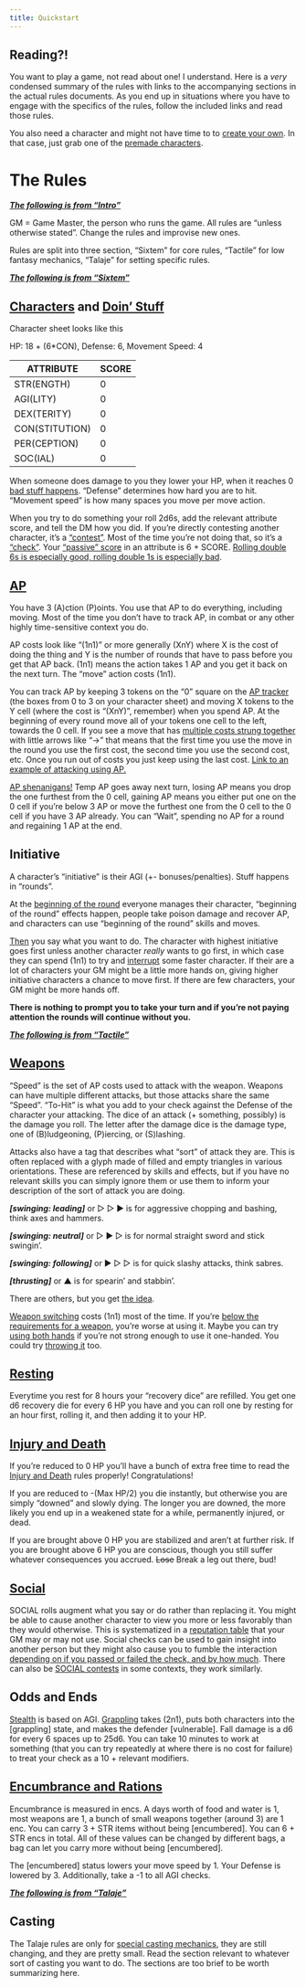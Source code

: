 ```yaml
---
title: Quickstart
---
```


## Reading?!

You want to play a game, not read about one! I understand. Here is a *very* condensed summary of the rules with links to the accompanying sections in the actual rules documents. As you end up in situations where you have to engage with the specifics of the rules, follow the included links and read those rules.

You also need a character and might not have time to to [create your own](./p1_rules_and_character_creation/s2_character_creation/how_to_character_creation.md). In that case, just grab one of the [premade characters](./p1_rules_and_character_creation/s2_character_creation/prerolls.md).

# The Rules

***[The following is from "Intro"](./p1_rules_and_character_creation/s1_rules/intro.qmd)***

GM = Game Master, the person who runs the game. All rules are "unless otherwise stated". Change the rules and improvise new ones.

Rules are split into three section, "Sixtem" for core rules, "Tactile" for low fantasy mechanics, "Talaje" for setting specific rules.

***[The following is from "Sixtem"](./p1_rules_and_character_creation/s1_rules/sixtem.qmd)***


## [Characters](./p1_rules_and_character_creation/s1_rules/sixtem.qmd#how-characters-work) and [Doin' Stuff](./p1_rules_and_character_creation/s1_rules/sixtem.qmd#doing-things)

Character sheet looks like this

HP: 18 + (6\*CON), Defense: 6, Movement Speed: 4  

| ATTRIBUTE      | SCORE |
| -------------- | ----- |
| STR(ENGTH)     | 0     |
| AGI(LITY)      | 0     |
| DEX(TERITY)    | 0     |
| CON(STITUTION) | 0     |
| PER(CEPTION)   | 0     |
| SOC(IAL)       | 0     |

When someone does damage to you they lower your HP, when it reaches 0 [bad stuff happens](./p1_rules_and_character_creation/s1_rules/tactile.qmd#injury-and-death). "Defense" determines how hard you are to hit. "Movement speed" is how many spaces you move per move action.  

When you try to do something your roll 2d6s, add the relevant attribute score, and tell the DM how you did. If you're directly contesting another character, it's a ["contest"](./p1_rules_and_character_creation/s1_rules/sixtem.qmd#an-example-of-a-contest). Most of the time you're not doing that, so it's a ["check"](p1_rules_and_character_creation/s1_rules/sixtem.qmd#an-example-of-a-check). Your ["passive" score](./p1_rules_and_character_creation/s1_rules/sixtem.qmd#passive-scores) in an attribute is 6 + SCORE. [Rolling double 6s is especially good, rolling double 1s is especially bad](./p1_rules_and_character_creation/s1_rules/sixtem.qmd#double-1s-double-6s). 

## [AP](./p1_rules_and_character_creation/s1_rules/sixtem.qmd#ap-moving-and-the-ap-tracker) 

You have 3 (A)ction (P)oints. You use that AP to do everything, including moving. Most of the time you don't have to track AP, in combat or any other highly time-sensitive context you do.  

AP costs look like "(1n1)" or more generally (XnY) where X is the cost of doing the thing and Y is the number of rounds that have to pass before you get that AP back. (1n1) means the action takes 1 AP and you get it back on the next turn. The "move" action costs (1n1).  

You can track AP by keeping 3 tokens on the "0" square on the [AP tracker](./p1_rules_and_character_creation/s1_rules/sixtem.qmd#the-ap-tracker) (the boxes from 0 to 3 on your character sheet) and moving X tokens to the Y cell (where the cost is "(XnY)", remember) when you spend AP. At the beginning of every round move all of your tokens one cell to the left, towards the 0 cell. If you see a move that has [multiple costs strung together](./p1_rules_and_character_creation/s1_rules/sixtem.qmd#moves-that-have-multiple-costs) with little arrows like "->" that means that the first time you use the move in the round you use the first cost, the second time you use the second cost, etc. Once you run out of costs you just keep using the last cost. [Link to an example of attacking using AP.](./p1_rules_and_character_creation/s1_rules/sixtem.qmd#pulling-it-all-together-an-example-of-attacking-using-ap)

[AP shenanigans!](./p1_rules_and_character_creation/s1_rules/sixtem.qmd#ap-shenanigans-temp-ap-losing-ap-gaining-ap-the-wait-action) Temp AP goes away next turn, losing AP means you drop the one furthest from the 0 cell, gaining AP means you either put one on the 0 cell if you're below 3 AP or move the furthest one from the 0 cell to the 0 cell if you have 3 AP already. You can "Wait", spending no AP for a round and regaining 1 AP at the end.

## Initiative 

A character's "initiative" is their AGI (+- bonuses/penalties). Stuff happens in "rounds".  

At the [beginning of the round](./p1_rules_and_character_creation/s1_rules/sixtem.qmd#beginning-phase---beginning-of-the-round) everyone manages their character, "beginning of the round" effects happen, people take poison damage and recover AP, and characters can use "beginning of the round" skills and moves. 

[Then](./p1_rules_and_character_creation/s1_rules/sixtem.qmd#main-phase) you say what you want to do. The character with highest initiative goes first unless another character *really* wants to go first, in which case they can spend (1n1) to try and [interrupt](./p1_rules_and_character_creation/s1_rules/sixtem.qmd#interrupting-and-interrupt) some faster character. If their are a lot of characters your GM might be a little more hands on, giving higher initiative characters a chance to move first. If there are few characters, your GM might be more hands off.

**There is nothing to prompt you to take your turn and if you're not paying attention the rounds will continue without you.**

***[The following is from "Tactile"](./p1_rules_and_character_creation/s1_rules/tactile.qmd)***

## [Weapons](./p1_rules_and_character_creation/s1_rules/tactile.qmd#weapon-rules)

"Speed" is the set of AP costs used to attack with the weapon. Weapons can have multiple different attacks, but those attacks share the same "Speed". "To-Hit" is what you add to your check against the Defense of the character your attacking. The dice of an attack (+ something, possibly) is the damage you roll. The letter after the damage dice is the damage type, one of (B)ludgeoning, (P)iercing, or (S)lashing. 

Attacks also have a tag that describes what "sort" of attack they are. This is often replaced with a glyph made of filled and empty triangles in various orientations. These are referenced by skills and effects, but if you have no relevant skills you can simply ignore them or use them to inform your description of the sort of attack you are doing.

***[swinging: leading]*** or &#9655; &#9655; &#9654; is for aggressive chopping and bashing, think axes and hammers.

***[swinging: neutral]*** or &#9655; &#9654; &#9655; is for normal straight sword and stick swingin'.

***[swinging: following]*** or &#9654; &#9655; &#9655; is for quick slashy attacks, think sabres.

***\[thrusting]*** or &#9650; is for spearin' and stabbin'.

There are others, but you get [the idea](./p1_rules_and_character_creation/s1_rules/tactile.qmd#attack-tags-in-a-more-detail).

[Weapon switching](./p1_rules_and_character_creation/s1_rules/tactile.qmd#weapon-switching) costs (1n1) most of the time. If you're [below the requirements for a weapon](./p1_rules_and_character_creation/s1_rules/tactile.qmd#being-below-a-weapon’s-requirements), you're worse at using it. Maybe you can try [using both hands](./p1_rules_and_character_creation/s1_rules/tactile.qmd#two-handing-a-one-handed-weapon-one-handing-a-two-handed-weapon) if you're not strong enough to use it one-handed. You could try [throwing it](./p1_rules_and_character_creation/s1_rules/tactile.qmd#throwing-a-spear-or-a-dagger-without-a-specific-thrown-move) too.

## [Resting](./p1_rules_and_character_creation/s1_rules/tactile.qmd#resting-and-healing)

Everytime you rest for 8 hours your "recovery dice" are refilled. You get one d6 recovery die for every 6 HP you have and you can roll one by resting for an hour first, rolling it, and then adding it to your HP.

## [Injury and Death](./p1_rules_and_character_creation/s1_rules/tactile.qmd#being-reduced-to-0-hp-being-downed)

If you're reduced to 0 HP you'll have a bunch of extra free time to read the [Injury and Death](./p1_rules_and_character_creation/s1_rules/tactile.qmd#being-reduced-to-0-hp-being-downed) rules properly! Congratulations!

If you are reduced to -(Max HP/2) you die instantly, but otherwise you are simply "downed" and slowly dying. The longer you are downed, the more likely you end up in a weakened state for a while, permanently injured, or dead.

If you are brought above 0 HP you are stabilized and aren't at further risk. If you are brought above 6 HP you are conscious, though you still suffer whatever consequences you accrued. ~~Lose~~ Break a leg out there, bud!

## [Social](./p1_rules_and_character_creation/s1_rules/tactile.qmd#social-rolls)

SOCIAL rolls augment what you say or do rather than replacing it. You might be able to cause another character to view you more or less favorably than they would otherwise. This is systematized in a [reputation table](./p1_rules_and_character_creation/s1_rules/tactile.qmd#communicative-skills-bias-and-reputation) that your GM may or may not use. Social checks can be used to gain insight into another person but they might also cause you to fumble the interaction [depending on if you passed or failed the check, and by how much](./p1_rules_and_character_creation/s1_rules/tactile.qmd#social-check-resolution). There can also be [SOCIAL contests](./p1_rules_and_character_creation/s1_rules/tactile.qmd#contests) in some contexts, they work similarly.

## Odds and Ends

[Stealth](./p1_rules_and_character_creation/s1_rules/tactile.qmd#stealth) is based on AGI. [Grappling](./p1_rules_and_character_creation/s1_rules/tactile.qmd#grappling) takes (2n1), puts both characters into the \[grappling] state, and makes the defender \[vulnerable]. Fall damage is a d6 for every 6 spaces up to 25d6. You can take 10 minutes to work at something (that you can try repeatedly at where there is no cost for failure) to treat your check as a 10 + relevant modifiers.

## [Encumbrance and Rations](./p1_rules_and_character_creation/s1_rules/tactile.qmd#the-encumbered-threshold-and-maximum-encumbrance)


Encumbrance is measured in encs. A days worth of food and water is 1, most weapons are 1, a bunch of small weapons together (around 3) are 1 enc. You can carry 3 + STR items without being [encumbered]. You can 6 + STR encs in total. All of these values can be changed by different bags, a bag can let you carry more without being [encumbered].

The \[encumbered] status lowers your move speed by 1. Your Defense is lowered by 3. Additionally, take a -1 to all AGI checks.

***[The following is from "Talaje"](./p1_rules_and_character_creation/s1_rules/talaje.qmd)***

## Casting

The Talaje rules are only for [special casting mechanics](./p1_rules_and_character_creation/s1_rules/talaje.qmd), they are still changing, and they are pretty small. Read the section relevant to whatever sort of casting you want to do. The sections are too brief to be worth summarizing here.